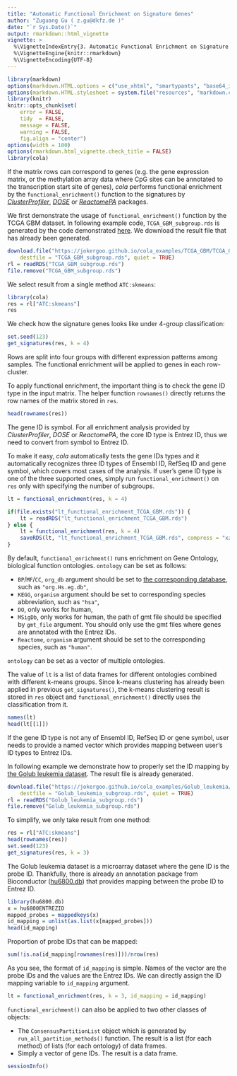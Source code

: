 ```yaml
---
title: "Automatic Functional Enrichment on Signature Genes"
author: "Zuguang Gu ( z.gu@dkfz.de )"
date: "`r Sys.Date()`"
output: rmarkdown::html_vignette
vignette: >
  %\VignetteIndexEntry{3. Automatic Functional Enrichment on Signature Genes}
  %\VignetteEngine{knitr::rmarkdown}
  %\VignetteEncoding{UTF-8}
---
```


```r
library(markdown)
options(markdown.HTML.options = c("use_xhtml", "smartypants", "base64_images", "mathjax", "highlight_code"))
options(markdown.HTML.stylesheet = system.file("resources", "markdown.css", package = "markdown"))
library(knitr)
knitr::opts_chunk$set(
    error = FALSE,
    tidy  = FALSE,
    message = FALSE,
    warning = FALSE,
    fig.align = "center")
options(width = 100)
options(rmarkdown.html_vignette.check_title = FALSE)
library(cola)
```

If the matrix rows can correspond to genes (e.g. the gene expression matrix,
or the methylation array data where CpG sites can be annotated to the
transcription start site of genes), _cola_ performs functional enrichment by
the `functional_enrichment()` function to the signatures by
[*ClusterProfiler*](https://bioconductor.org/packages/clusterProfiler/),
[*DOSE*](https://bioconductor.org/packages/DOSE/) or
[*ReactomePA*](https://bioconductor.org/packages/ReactomePA/) packages.


We first demonstrate the usage of `functional_enrichment()` function by the
TCGA GBM dataset. In following example code, `TCGA_GBM_subgroup.rds` is
generated by the code demonstrated
[here](https://jokergoo.github.io/cola_examples/TCGA_GBM/). We download the
result file that has already been generated.

```r
download.file("https://jokergoo.github.io/cola_examples/TCGA_GBM/TCGA_GBM_subgroup.rds", 
    destfile = "TCGA_GBM_subgroup.rds", quiet = TRUE)
rl = readRDS("TCGA_GBM_subgroup.rds")
file.remove("TCGA_GBM_subgroup.rds")
```

We select result from a single method `ATC:skmeans`:

```r
library(cola)
res = rl["ATC:skmeans"]
res
```

We check how the signature genes looks like under 4-group classification:

```r
set.seed(123)
get_signatures(res, k = 4)
```

Rows are split into four groups with different expression patterns among
samples. The functional enrichment will be applied to genes in each
row-cluster.

To apply functional enrichment, the important thing is to check the gene ID
type in the input matrix. The helper function `rownames()` directly returns
the row names of the matrix stored in `res`.

```r
head(rownames(res))
```

The gene ID is symbol. For all enrichment analysis provided by
*ClusterProfiler*, *DOSE* or *ReactomePA*, the core ID type is Entrez
ID, thus we need to convert from symbol to Entrez ID.

To make it easy, *cola* automatically tests the gene IDs types and it
automatically recognizes three ID types of Ensembl ID, RefSeq ID and gene
symbol, which covers most cases of the analysis. If user's gene ID type is one
of the three supported ones, simply run `functional_enrichment()` on `res`
only with specifying the number of subgroups.

```r
lt = functional_enrichment(res, k = 4)
```

```r
if(file.exists("lt_functional_enrichment_TCGA_GBM.rds")) {
	lt = readRDS("lt_functional_enrichment_TCGA_GBM.rds")
} else {
	lt = functional_enrichment(res, k = 4)
	saveRDS(lt, "lt_functional_enrichment_TCGA_GBM.rds", compress = "xz")
}
```

By default, `functional_enrichment()` runs enrichment on Gene Ontology,
biological function ontologies. `ontology` can be set as follows:

- `BP`/`MF`/`CC`, `org_db` argument should be set to [the corresponding
  database](http://bioconductor.org/packages/release/BiocViews.html#___Organism),
  such as `"org.Hs.eg.db"`,
- `KEGG`, `organism` argument should be set to corresponding species
  abbreviation, such as `"hsa"`,
- `DO`, only works for human,
- `MSigDb`, only works for human, the path of gmt file should be specified by
  `gmt_file` argument. You should only use the gmt files where genes are annotated with the Entrez IDs.
- `Reactome`, `organism` argument should be set to the corresponding species,
  such as `"human"`.

`ontology` can be set as a vector of multiple ontologies.

The value of `lt` is a list of data frames for different ontologies combined
with different k-means groups. Since k-means clustering has already been
applied in previous `get_signatures()`, the k-means clustering result is
stored in `res` object and `functional_enrichment()` directly uses the
classification from it.

```r
names(lt)
head(lt[[1]])
```

If the gene ID type is not any of Ensembl ID, RefSeq ID or gene symbol, user
needs to provide a named vector which provides mapping between user's ID types
to Entrez IDs.

In following example we demonstrate how to properly set the ID mapping by [the
Golub leukemia
dataset](https://jokergoo.github.io/cola_examples/Golub_leukemia/). The result
file is already generated.

```r
download.file("https://jokergoo.github.io/cola_examples/Golub_leukemia/Golub_leukemia_subgroup.rds", 
    destfile = "Golub_leukemia_subgroup.rds", quiet = TRUE)
rl = readRDS("Golub_leukemia_subgroup.rds")
file.remove("Golub_leukemia_subgroup.rds") 
```

To simplify, we only take result from one method:

```r
res = rl["ATC:skmeans"]
head(rownames(res))
set.seed(123)
get_signatures(res, k = 3)
```

The Golub leukemia dataset is a microarray dataset where the gene ID is the
probe ID. Thankfully, there is already an annotation package from Bioconductor
([hu6800.db](https://bioconductor.org/packages/hu6800.db/)) that provides
mapping between the probe ID to Entrez ID.

```r
library(hu6800.db)
x = hu6800ENTREZID
mapped_probes = mappedkeys(x)
id_mapping = unlist(as.list(x[mapped_probes]))
head(id_mapping)
```

Proportion of probe IDs that can be mapped:

```r
sum(!is.na(id_mapping[rownames(res)]))/nrow(res)
```

As you see, the format of `id_mapping` is simple. Names of the vector are the
probe IDs and the values are the Entrez IDs. We can directly assign the ID
mapping variable to `id_mapping` argument.

```r
lt = functional_enrichment(res, k = 3, id_mapping = id_mapping)
```

`functional_enrichment()` can also be applied to two other classes of objects:

- The `ConsensusPartitionList` object which is generated by `run_all_partition_methods()` function. The result is a list (for each method) of lists (for each ontology) of data frames. 
- Simply a vector of gene IDs. The result is a data frame.


```r
sessionInfo()
```
